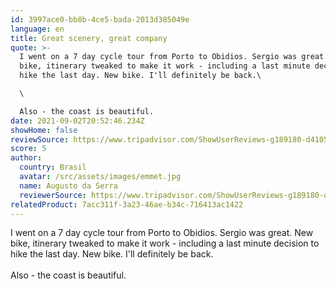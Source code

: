 ```yaml
---
id: 3997ace0-bb8b-4ce5-bada-2013d385049e
language: en
title: Great scenery, great company
quote: >-
  I went on a 7 day cycle tour from Porto to Obidios. Sergio was great. New
  bike, itinerary tweaked to make it work - including a last minute decision to
  hike the last day. New bike. I'll definitely be back.\

  \

  Also - the coast is beautiful.
date: 2021-09-02T20:52:46.234Z
showHome: false
reviewSource: https://www.tripadvisor.com/ShowUserReviews-g189180-d4105907-r807793450-Top_Bike_Tours_Portugal-Porto_Porto_District_Northern_Portugal.html
score: 5
author:
  country: Brasil
  avatar: /src/assets/images/emmet.jpg
  name: Augusto da Serra
  reviewerSource: https://www.tripadvisor.com/ShowUserReviews-g189180-d4105907-r807793450-Top_Bike_Tours_Portugal-Porto_Porto_District_Northern_Portugal.html
relatedProduct: 7acc311f-3a23-46ae-b34c-716413ac1422
---
```


I went on a 7 day cycle tour from Porto to Obidios. Sergio was great. New bike,
itinerary tweaked to make it work - including a last minute decision to hike the
last day. New bike. I'll definitely be back.\
\
Also - the coast is beautiful.
